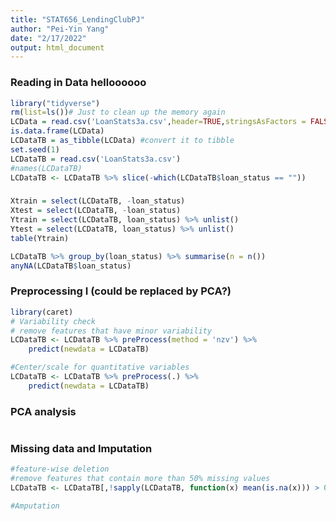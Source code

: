 ```yaml
---
title: "STAT656_LendingClubPJ"
author: "Pei-Yin Yang"
date: "2/17/2022"
output: html_document
---
```

### Reading in Data helloooooo

```r
library("tidyverse")
rm(list=ls())# Just to clean up the memory again
LCData = read.csv('LoanStats3a.csv',header=TRUE,stringsAsFactors = FALSE)
is.data.frame(LCData)
LCDataTB = as_tibble(LCData) #convert it to tibble
set.seed(1)
LCDataTB = read.csv('LoanStats3a.csv')
#names(LCDataTB)
LCDataTB <- LCDataTB %>% slice(-which(LCDataTB$loan_status == ""))
```

###

```r
Xtrain = select(LCDataTB, -loan_status)
Xtest = select(LCDataTB, -loan_status)
Ytrain = select(LCDataTB, loan_status) %>% unlist()
Ytest = select(LCDataTB, loan_status) %>% unlist()
table(Ytrain)

LCDataTB %>% group_by(loan_status) %>% summarise(n = n())
anyNA(LCDataTB$loan_status)
```


### Preprocessing I (could be replaced by PCA?)

```r
library(caret)
# Variability check
# remove features that have minor variability
LCDataTB <- LCDataTB %>% preProcess(method = 'nzv') %>%
    predict(newdata = LCDataTB)

#Center/scale for quantitative variables
LCDataTB <- LCDataTB %>% preProcess(.) %>%
    predict(newdata = LCDataTB)

```

### PCA analysis

```r

```


### Missing data and Imputation

```r
#feature-wise deletion
#remove features that contain more than 50% missing values
LCDataTB <- LCDataTB[,!sapply(LCDataTB, function(x) mean(is.na(x))) > 0.5]

#Amputation


```







